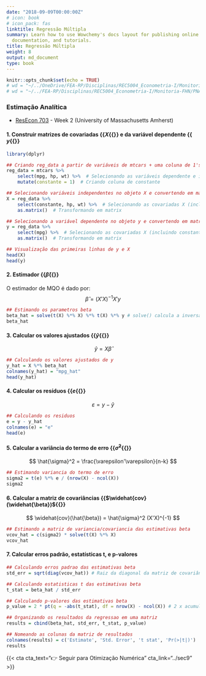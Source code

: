 ```yaml
---
date: "2018-09-09T00:00:00Z"
# icon: book
# icon_pack: fas
linktitle: Regressão Múltipla
summary: Learn how to use Wowchemy's docs layout for publishing online courses, software
  documentation, and tutorials.
title: Regressão Múltipla
weight: 8
output: md_document
type: book
---
```


```r
knitr::opts_chunk$set(echo = TRUE)
# wd = "~/../OneDrive/FEA-RP/Disciplinas/REC5004_Econometria-I/Monitoria-FHN/PNADc" # Aspire
# wd = "~/../FEA-RP/Disciplinas/REC5004_Econometria-I/Monitoria-FHN/PNADc" # Nitro
```





### Estimação Analítica
- [ResEcon 703](https://github.com/woerman/ResEcon703) - Week 2 (University of Massachusetts Amherst)

#### 1. Construir matrizes de covariadas {{<math>}}$X${{</math>}} e da variável dependente {{<math>}}$y${{</math>}}
```r
library(dplyr)

## Criando reg_data a partir de variáveis de mtcars + uma coluna de 1's (p/ constante)
reg_data = mtcars %>%
    select(mpg, hp, wt) %>%  # Selecionando as variáveis dependente e independentes
    mutate(constante = 1)  # Criando coluna de constante

## Selecionando variáveis independentes no objeto X e convertendo em matriz (n x k)
X = reg_data %>%
    select(constante, hp, wt) %>%  # Selecionando as covariadas X (incluindo constante)
    as.matrix()  # Transformando em matrix

## Selecionando a variável dependente no objeto y e convertendo em matriz (n x 1)
y = reg_data %>%
    select(mpg) %>%  # Selecionando as covariadas X (incluindo constante)
    as.matrix()  # Transformando em matrix

## Visualização das primeiras linhas de y e X
head(X)
head(y)
```


#### 2. Estimador {{<math>}}$\hat{\beta}${{</math>}}
O estimador de MQO é dado por:
$$ \hat{\beta} = (X'X)^{-1} X' y $$

```r
## Estimando os parametros beta
beta_hat = solve(t(X) %*% X) %*% t(X) %*% y # solve() calcula a inversa
beta_hat
```


#### 3. Calcular os valores ajustados {{<math>}}$\hat{y}${{</math>}}
$$ \hat{y} = X\hat{\beta} $$
```r
## Calculando os valores ajustados de y
y_hat = X %*% beta_hat
colnames(y_hat) = "mpg_hat"
head(y_hat)
```


#### 4. Calcular os resíduos {{<math>}}$e${{</math>}}
$$ \varepsilon = y - \hat{y} $$
```r
## Calculando os residuos
e = y - y_hat
colnames(e) = "e"
head(e)
```


#### 5. Calcular a variância do termo de erro {{<math>}}$\hat{\sigma}^2${{</math>}}
$$ \hat{\sigma}^2 = \frac{\varepsilon'\varepsilon}{n-k} $$
```r
## Estimando variancia do termo de erro
sigma2 = t(e) %*% e / (nrow(X) - ncol(X))
sigma2
```


#### 6. Calcular a matriz de covariâncias {{<math>}}$\widehat{cov}(\widehat{\beta})${{</math>}}
$$ \widehat{cov}(\hat{\beta}) = \hat{\sigma}^2 (X'X)^{-1} $$
```r
## Estimando a matriz de variancia/covariancia das estimativas beta
vcov_hat = c(sigma2) * solve(t(X) %*% X)
vcov_hat
```


#### 7. Calcular erros padrão, estatísticas t, e p-valores
```r
## Calculando erros padrao das estimativas beta
std_err = sqrt(diag(vcov_hat)) # Raiz da diagonal da matriz de covariâncias

## Calculando estatisticas t das estimativas beta
t_stat = beta_hat / std_err

## Calculando p-valores das estimativas beta
p_value = 2 * pt(q = -abs(t_stat), df = nrow(X) - ncol(X)) # 2 x acumulada até estatística t negativa

## Organizando os resultados da regressao em uma matriz
results = cbind(beta_hat, std_err, t_stat, p_value)

## Nomeando as colunas da matriz de resultados
colnames(results) = c('Estimate', 'Std. Error', 't stat', 'Pr(>|t|)')
results
```




{{< cta cta_text="👉 Seguir para Otimização Numérica" cta_link="../sec9" >}}
